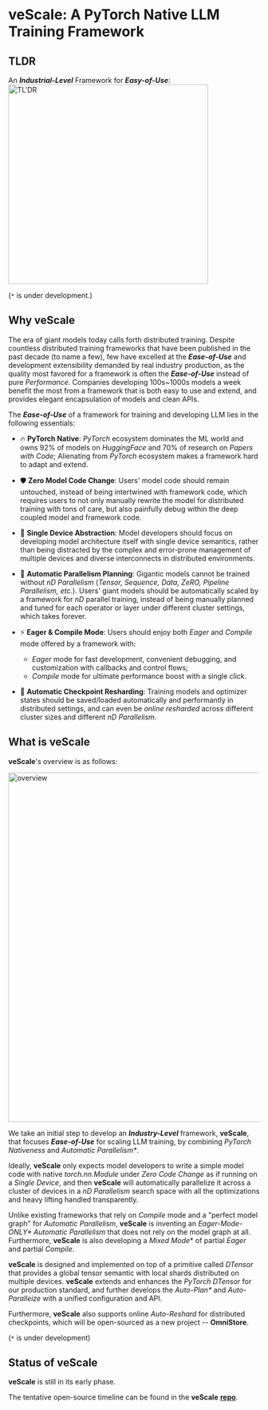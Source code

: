 # veScale: A PyTorch Native LLM Training Framework

## TLDR

An _**Industrial-Level**_ Framework for _**Easy-of-Use**_:
<img src="../../public/guide/tldr.png" alt="TL'DR" width="400"/>

(`*` is under development.)

## Why veScale

The era of giant models today calls forth distributed training.
Despite countless distributed training frameworks that have been published in the past decade (to name a few), few have excelled at the _**Ease-of-Use**_ and development extensibility demanded by real industry production,
as the quality most favored for a framework is often the _**Ease-of-Use**_ instead of pure _Performance_. 
Companies developing 100s~1000s models a week benefit the most from a framework that is both easy to use and extend, and provides elegant encapsulation of models and clean APIs.

The _**Ease-of-Use**_ of a framework for training and developing LLM lies in the following essentials:

- 🔥 **PyTorch Native**: _PyTorch_ ecosystem dominates the ML world and owns 92% of models on _HuggingFace_ and 70% of research on _Papers with Code_; Alienating from _PyTorch_ ecosystem makes a framework hard to adapt and extend.

- 🛡 **Zero Model Code Change**: Users' model code should remain untouched, instead of being intertwined with framework code, which requires users to not only manually rewrite the model for distributed training with tons of care, but also painfully debug within the deep coupled model and framework code.

- 🚀 **Single Device Abstraction**: Model developers should focus on developing model architecture itself with single device semantics, rather than being distracted by the complex and error-prone management of multiple devices and diverse interconnects in distributed environments.

- 🎯 **Automatic Parallelism Planning**: Gigantic models cannot be trained without _nD Parallelism_ (_Tensor, Sequence, Data, ZeRO, Pipeline Parallelism, etc._). Users' giant models should be automatically scaled by a framework for _nD_ parallel training, instead of being manually planned and tuned for each operator or layer under different cluster settings, which takes forever. 

- ⚡ **Eager & Compile Mode**: Users should enjoy both _Eager_ and _Compile_ mode offered by a framework with:
  - _Eager_ mode for fast development, convenient debugging, and customization with callbacks and control flows;
  - _Compile_ mode for ultimate performance boost with a single click.

- 📀 **Automatic Checkpoint Resharding**: Training models and optimizer states should be saved/loaded automatically and performantly in distributed settings, and can even be _online resharded_ across different cluster sizes and different _nD Parallelism_.

## What is veScale

**veScale**'s overview is as follows:

<img src="../../public/guide/overview.png" alt="overview" width="700"/>

We take an initial step to develop an _**Industry-Level**_ framework, **veScale**, that focuses _**Ease-of-Use**_ for scaling LLM training, by combining _PyTorch Nativeness_ and _Automatic Parallelism*_. 

Ideally, **veScale** only expects model developers to write a simple model code with native _torch.nn.Module_ under _Zero Code Change_ as if running on a _Single Device_, and then **veScale** will automatically parallelize it across a cluster of devices in a _nD Parallelism_ search space with all the optimizations and heavy lifting handled transparently.

Unlike existing frameworks that rely on _Compile_ mode and a "perfect model graph" for _Automatic Parallelism_,  **veScale** is inventing an _Eager-Mode-ONLY*_ _Automatic Parallelism_ that does not rely on the model graph at all. 
Furthermore, **veScale** is also developing a _Mixed Mode_* of partial _Eager_ and partial _Compile_.

**veScale** is designed and implemented on top of a primitive called _DTensor_ that provides a global tensor semantic with local shards distributed on multiple devices.
**veScale** extends and enhances the _PyTorch DTensor_ for our production standard, and further develops the _Auto-Plan*_ and _Auto-Paralleize_ with a unified configuration and API. 

Furthermore, **veScale** also supports online _Auto-Reshard_ for distributed checkpoints, which will be open-sourced as a new project -- **OmniStore**.

(`*` is under development)

## Status of veScale

**veScale** is still in its early phase.

The tentative open-source timeline can be found in the **veScale** [**repo**](https://github.com/volcengine/veScale/tree/main).